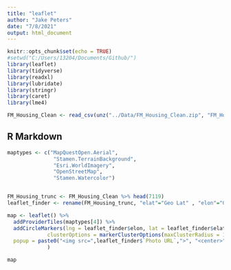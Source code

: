 ```yaml
---
title: "leaflet"
author: "Jake Peters"
date: "7/8/2021"
output: html_document
---
```


```r
knitr::opts_chunk$set(echo = TRUE)
#setwd("C:/Users/13204/Documents/Github/")
library(leaflet)
library(tidyverse)
library(readxl)
library(lubridate)
library(stringr)
library(caret)
library(lme4)
```
```r
FM_Housing_Clean <- read_csv(unz("../Data/FM_Housing_Clean.zip", "FM_Housing_Clean.csv"))

```

## R Markdown


```r
maptypes <- c("MapQuestOpen.Aerial",
               "Stamen.TerrainBackground",
               "Esri.WorldImagery",
               "OpenStreetMap",
               "Stamen.Watercolor")


FM_Housing_trunc <- FM_Housing_Clean %>% head(7119)
leaflet_finder <- rename(FM_Housing_trunc, "elat"="Geo Lat" , "elon"="Geo Lon")

map <- leaflet() %>%
  addProviderTiles(maptypes[4]) %>%
  addCircleMarkers(lng = leaflet_finder$elon, lat = leaflet_finder$elat,
             clusterOptions = markerClusterOptions(maxClusterRadius = 100, disableClusteringAtZoom = 16, spiderfyOnMaxZoom = FALSE), radius = 5, 
  popup = paste0("<img src=",leaflet_finder$`Photo URL`,">", "<center>",leaflet_finder$`Sold Price` , "</center>", "<center>",leaflet_finder$`Street Address`, "</center>")
             )

map

```


